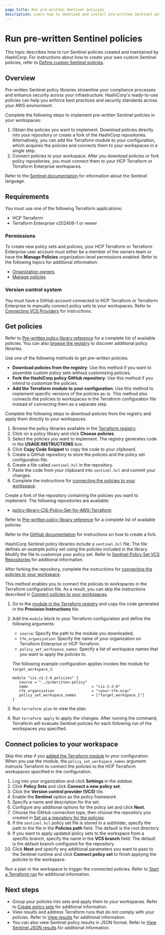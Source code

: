 ```yaml
---
page_title: Run pre-written Sentinel policies
description: Learn how to download and install pre-written Sentinel policies created and maintained by HashiCorp.
---
```


# Run pre-written Sentinel policies 

This topic describes how to run Sentinel policies created and maintained by HashiCorp. For instructions about how to create your own custom Sentinel policies, refer to [Define custom Sentinel policies](/terraform/cloud-docs/policy-enforcement/define-policies/custom-sentinel).

## Overview

Pre-written Sentinel policy libraries streamline your compliance processes and enhance security across your infrastructure. HashiCorp's ready-to-use policies can help you enforce best practices and security standards across your AWS environment.

Complete the following steps to implement pre-written Sentinel policies in your workspaces:

1. Obtain the policies you want to implement. Download policies directly into your repository or create a fork of the HashiCorp repositories. Alternatively, you can add the Terraform module to your configuration, which acquires the policies and connects them to your workspaces in a single step.
1. Connect policies to your workspace. After you download policies or fork policy repositories, you must connect them to your HCP Terraform or Terraform Enterprise workspaces.

Refer to the [Sentinel documentation](/sentinel/docs) for information about the Sentinel language. 

## Requirements

You must use one of the following Terraform applications:

- HCP Terraform
- Terraform Enterprise v202406-1 or newer

### Permissions

To create new policy sets and policies, your HCP Terraform or Terraform Enterprise user account must either be a member of the owners team or have the **Manage Policies** organization-level permissions enabled. Refer to the following topics for additional information:

- [Organization owners](/terraform/cloud-docs/users-teams-organizations/permissions#organization-owners)
- [Manage policies](/terraform/cloud-docs/users-teams-organizations/permissions#manage-policies)

### Version control system

You must have a GitHub account connected to HCP Terraform or Terraform Enterprise to manually connect policy sets to your workspaces. Refer to [Connecting VCS Providers](/terraform/cloud-docs/vcs) for instructions.

## Get policies

Refer to [Pre-written policy library reference](/terraform/cloud-docs/policy-enforcement/prewritten-library) for a complete list of available policies. You can also [browse the registry](https://registry.terraform.io/search/policies?q=Pre-written) to discover additional policy libraries.

Use one of the following methods to get pre-written policies:

- **Download policies from the registry**: Use this method if you want to assemble custom policy sets without customizing policies.  
- **Fork the HashiCorp policy GitHub repository**: Use this method if you intend to customize the policies. 
- **Add the Terraform module to your configuration**: Use this method to implement specific versions of the policies as-is. This method also connects the policies to workspaces in the Terraform configuration file instead of connecting them as a separate step.

<Tabs>

<Tab heading="Download from the registry">

Complete the following steps to download policies from the registry and apply them directly to your workspaces. 

1. Browse the policy libraries available in the [Terraform registry](https://registry.terraform.io/search/policies?q=Pre-written).
1. Click on a policy library and click **Choose policies**.
1. Select the policies you want to implement. The registry generates code in the **USAGE INSTRUCTIONS** box.
1. Click **Copy Code Snippet** to copy the code to your clipboard. 
1. Create a GitHub repository to store the policies and the policy set configuration file.
1. Create a file called `sentinel.hcl` in the repository. 
1. Paste the code from your clipboard into `sentinel.hcl` and commit your changes. 
1. Complete the instructions for [connecting the policies to your workspace](#connect-policies-to-your-workspace).

</Tab>
<Tab  heading="Fork libraries">

Create a fork of the repository containing the policies you want to implement. The following repositories are available:

- [policy-library-CIS-Policy-Set-for-AWS-Terraform](https://github.com/hashicorp/policy-library-CIS-Policy-Set-for-AWS-Terraform)

Refer to [Pre-written policy library reference](/terraform/cloud-docs/policy-enforcement/prewritten-library) for a complete list of available policies.

Refer to the [GitHub documentation](https://docs.github.com/en/pull-requests/collaborating-with-pull-requests/working-with-forks/fork-a-repo) for instructions on how to create a fork. 

HashiCorp Sentinel policy libraries include a `sentinel.hcl` file. The file defines an example policy set using the policies included in the library. Modify the file to customize your policy set. Refer to [Sentinel Policy Set VCS Repositories](/terraform/cloud-docs/policy-enforcement/manage-policy-sets/sentinel-vcs) for additional information.

After forking the repository, complete the instructions for [connecting the policies to your workspace](#connect-policies-to-your-workspace).

</Tab>
<Tab heading="Terraform module">

This method enables you to connect the policies to workspaces in the Terraform configuration file. As a result, you can skip the instructions described in [Connect policies to your workspaces](#connect-policies-to-your-workspaces). 
	 
1. Go to the [module in the Terraform registry](https://registry.terraform.io/modules/hashicorp/CIS-Policy-Set/AWS/latest) and copy the code generated in the **Provision Instructions** tile.  
1. Add the `module` block to your Terraform configuration and define the following arguments: 
   - `source`: Specify the path to the module you downloaded.
   - `tfe_organization`: Specify the name of your organization on Terraform Enterprise or HCP Terraform.
   - `policy_set_workspace_names`: Specify a list of workspace names that you want to apply the policies to. 

   The following example configuration applies invokes the module for `target_workspace_1`:

   ```hcl
   module "cis_v1-2-0_policies" {
      source = "../prewritten-policy"
      name                             = "cis-1-2-0"
      tfe_organization                 = "<your-tfe-org>"
      policy_set_workspace_names       = ["target_workspace_1"]
   }
   ```

1. Run `terraform plan` to view the plan.
1. Run `terraform apply` to apply the changes. After running the command, Terraform will evaluate Sentinel policies for each following run of the workspaces you specified.

</Tab>
</Tabs>

## Connect policies to your workspace

Skip this step if you [added the Terraform module](#add-the-terraform-module-to-your-configuration) to your configuration. When you use the module, the `policy_set_workspace_names` argument instructs Terraform to connect the policies to the HCP Terraform workspaces specified in the configuration. 

1. Log into your organization and click **Settings** in the sidebar. 
1. Click **Policy Sets** and click **Connect a new policy set**.
1. Click the **Version control provider (VCS)** tile.
1. Enable the **Sentinel** option as the policy framework.
1. Specify a name and description for the set.
1. Configure any additional options for the policy set and click **Next**.
1. Choose the GitHub connection type, then choose the repository you created in [Set up a repository for the policies](#set-up-a-repository-for-the-policies). 
1. If the `sentinel.hcl` policy set file is stored in a subfolder, specify the path to the file in the **Policies path** field. The default is the root directory.
1. If you want to apply updated policy sets to the workspace from a specific branch, specify the name in the **VCS branch** field. The default is the default branch configured for the repository.
1. Click **Next** and specify any additional parameters you want to pass to the Sentinel runtime and click **Connect policy set** to finish applying the policies to the workspace. 

Run a plan in the workspace to trigger the connected policies. Refer to [Start a Terraform run](/terraform/cloud-docs/run/remote-operations#starting-runs) for additional information.

## Next steps

- Group your policies into sets and apply them to your workspaces. Refer to [Create policy sets](/terraform/cloud-docs/policy-enforcement/manage-policy-sets#create-policy-sets) for additional information.
- View results and address Terraform runs that do not comply with your policies. Refer to [View results](/terraform/cloud-docs/policy-enforcement/view-results) for additional information.
- You can also view Sentinel policy results in JSON format. Refer to [View Sentinel JSON results](/terraform/cloud-docs/policy-enforcement/view-results/json) for additional information. 
